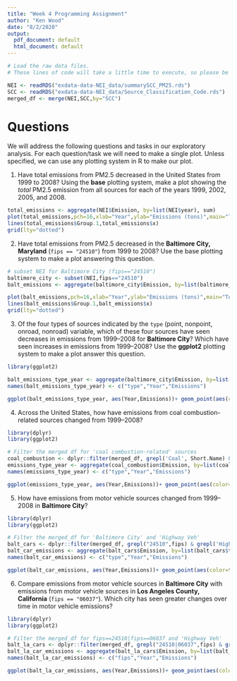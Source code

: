 ```yaml
---
title: "Week 4 Programming Assignment"
author: "Ken Wood"
date: "8/2/2020"
output:
  pdf_document: default
  html_document: default
---
```


```r

# Load the raw data files.
# These lines of code will take a little time to execute, so please be patient!

NEI <- readRDS("exdata-data-NEI_data/summarySCC_PM25.rds")
SCC <- readRDS("exdata-data-NEI_data/Source_Classification_Code.rds")
merged_df <- merge(NEI,SCC,by="SCC")
```

# Questions

We will address the following questions and tasks in our exploratory analysis. For each question/task we will need to make a single plot. Unless specified, we can use any plotting system in R to make our plot.

1. Have total emissions from PM2.5 decreased in the United States from 1999 to 2008? Using the **base** plotting system, make a plot showing the *total* PM2.5 emission from all sources for each of the years 1999, 2002, 2005, and 2008.

```r

total_emissions <- aggregate(NEI$Emission, by=list(NEI$year), sum)
plot(total_emissions,pch=16,xlab="Year",ylab="Emissions (tons)",main="Total Emissions by Year")
lines(total_emissions$Group.1,total_emissions$x)
grid(lty="dotted")
```

2. Have total emissions from PM2.5 decreased in the **Baltimore City, Maryland** (`fips == "24510"`) from 1999 to 2008? Use the base plotting system to make a plot answering this question.

```r

# subset NEI for Baltimore City (fips=="24510")
baltimore_city <- subset(NEI,fips=="24510")
balt_emissions <- aggregate(baltimore_city$Emission, by=list(baltimore_city$year), sum)

plot(balt_emissions,pch=16,xlab="Year",ylab="Emissions (tons)",main="Total Emissions by Year: Baltimore-City")
lines(balt_emissions$Group.1,balt_emissions$x)
grid(lty="dotted")
```

3. Of the four types of sources indicated by the `type` (point, nonpoint, onroad, nonroad) variable, which of these four sources have seen decreases in emissions from 1999–2008 for **Baltimore City**? Which have seen increases in emissions from 1999–2008? Use the **ggplot2** plotting system to make a plot answer this question.

```r

library(ggplot2)

balt_emissions_type_year <- aggregate(baltimore_city$Emission, by=list(baltimore_city$type,baltimore_city$year), sum)
names(balt_emissions_type_year) <- c("type","Year","Emissions")

ggplot(balt_emissions_type_year, aes(Year,Emissions))+ geom_point(aes(color=type))+geom_line(aes(color=type))+ggtitle("Total Emissions by Type and Year: Baltimore-City")+ylab("Emissions (tons)")+labs(color="Emission Type")
```

4. Across the United States, how have emissions from coal combustion-related sources changed from 1999–2008?

```r
library(dplyr)
library(ggplot2)

# Filter the merged df for 'coal combustion-related' sources
coal_combustion <- dplyr::filter(merged_df, grepl('Coal', Short.Name) & grepl('Ext Comb',Short.Name))
emissions_type_year <- aggregate(coal_combustion$Emission, by=list(coal_combustion$type,coal_combustion$year), sum)
names(emissions_type_year) <- c("type","Year","Emissions")

ggplot(emissions_type_year, aes(Year,Emissions))+ geom_point(aes(color=type))+geom_line(aes(color=type))+ggtitle("Total Coal Combustible-Related Emissions by Type and Year")+ylab("Emissions (tons)")+labs(color="Emission Type")
```

5. How have emissions from motor vehicle sources changed from 1999–2008 in **Baltimore City**?

```r

library(dplyr)
library(ggplot2)

# Filter the merged_df for 'Baltimore City' and 'Highway Veh'
balt_cars <- dplyr::filter(merged_df, grepl("24510",fips) & grepl('Highway Veh',Short.Name))
balt_car_emissions <- aggregate(balt_cars$Emission, by=list(balt_cars$type,balt_cars$year), sum)
names(balt_car_emissions) <- c("type","Year","Emissions")

ggplot(balt_car_emissions, aes(Year,Emissions))+ geom_point(aes(color=type))+geom_line(aes(color=type))+ggtitle("Total Motor Vehicle Emissions by Type and Year: Baltimore-City")+ylab("Emissions (tons)")+labs(color="Emission Type")
```

6. Compare emissions from motor vehicle sources in **Baltimore City** with emissions from motor vehicle sources in **Los Angeles County, California** (`fips == "06037"`). Which city has seen greater changes over time in motor vehicle emissions?

```r
library(dplyr)
library(ggplot2)

# Filter the merged_df for fips==24510|fips==06037 and 'Highway Veh'
balt_la_cars <- dplyr::filter(merged_df, grepl("24510|06037",fips) & grepl('Highway Veh',Short.Name))
balt_la_car_emissions <- aggregate(balt_la_cars$Emission, by=list(balt_la_cars$fips,balt_la_cars$year), sum)
names(balt_la_car_emissions) <- c("fips","Year","Emissions")

ggplot(balt_la_car_emissions, aes(Year,Emissions))+ geom_point(aes(color=fips))+geom_line(aes(color=fips))+ggtitle("Total Motor Vehicle Emissions by FIPS Location and Year")+ylab("Emissions (tons)")+labs(color="fips location")
```



